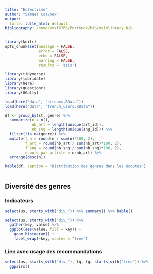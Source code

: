 ```yaml
---
title: "Eclectisme"
author: "Samuel Coavoux"
output:
  tufte::tufte_html: default
bibliography: /home/vvxf6766/PortKnox/bib/mainlibrary.bib
---
```


```r
library(knitr)
opts_chunk$set(message = FALSE, 
               error = FALSE, 
               echo = FALSE, 
               warning = FALSE, 
               results = 'asis')
```

```r
library(tidyverse)
library(lubridate)
library(here)
library(questionr)
library(GGally)

```

```r
load(here("data", "streams.RData"))
load(here("data", "french_users.RData"))
```

```r
df <- group_by(st, genre) %>% 
  summarize(n = n(),
            nb_art = length(unique(art_id)),
            nb_sng = length(unique(sng_id))) %>% 
  filter(!is.na(genre)) %>% 
  mutate(f_n = round(n / sum(n)*100, 2),
         f_art = round(nb_art / sum(nb_art)*100, 2),
         f_sng = round(nb_sng / sum(nb_sng)*100, 2),
         ecoute_par_artiste = n/nb_art) %>% 
  arrange(desc(n))

kable(df, caption = "Distribution des genres dans les écoutes")
  
```

## Diversité des genres

### Indicateurs

```r
select(us, starts_with("div_")) %>% summary() %>% kable()

```

```r
select(us, starts_with("div_")) %>% 
  gather(key, value) %>% 
  ggplot(aes(value, fill = key)) +
    geom_histogram() +
    facet_wrap(~key, scales = "free")
```

### Lien avec usage des recommandations

```r
select(us, starts_with("div_"), fq, fg, starts_with("freq")) %>% 
  ggpairs()
```


